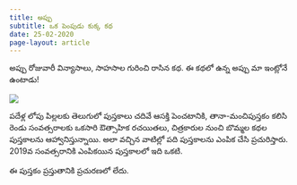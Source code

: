```yaml
---
title: అప్పు 
subtitle: ఒక పెంపుడు కుక్క కథ 
date: 25-02-2020
page-layout: article
---
```

అప్పు రోజువారీ విన్యాసాలు, సాహసాల గురించి రాసిన కథ. ఈ కథలో ఉన్న అప్పు మా ఇంట్లోనే ఉంటాడు!

![](appu-cover.jpg)

పదేళ్ల లోపు పిల్లలకు తెలుగులో పుస్తకాలు చదివే ఆసక్తి పెంచటానికి, తానా-మంచిపుస్తకం కలిసి రెండు సంవత్సరాలకు ఒకసారి ఔత్సాహిక రచయితలు, చిత్రకారుల నుంచి బొమ్మల కథల పుస్తకాలను ఆహ్వానిస్తున్నాయి. 
అలా వచ్చిన వాటిల్లో పది పుస్తకాలను ఎంపిక చేసి ప్రచురిస్తారు. 2019వ సంవత్సరానికి ఎంపికయిన పుస్తకాలలో ఇది ఒకటి. 

ఈ పుస్తకం ప్రస్తుతానికి ప్రచురణలో లేదు. 